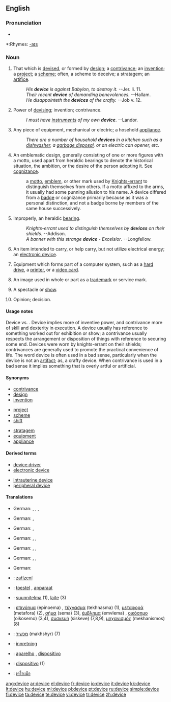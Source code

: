 ==English==

===Pronunciation===
*{{audio|en-us-device.ogg|Audio (US)}}

*:Rhymes: [[Rhymes:English:-aɪs|-aɪs]]

===Noun===
{{en-noun}}

# That which is [[devise]]d, or formed by [[design]]; a [[contrivance]]; an [[invention]]; a [[project]]; a [[scheme]]; often, a scheme to deceive; a stratagem; an [[artifice]].
#:''His '''device''' is against Babylon, to destroy it.'' --Jer. li. 11.
#:''Their recent '''device''' of demanding benevolences.'' --Hallam.
#:''He disappointeth the '''devices''' of the crafty.'' --Job v. 12.
# Power of [[devising]]; invention; contrivance.
#:''I must have [[instrument]]s of my own '''device'''''. --Landor.
# {{informal}} Any piece of equipment, mechanical or electric; a hosehold [[appliance]].
#:''There are a number of household '''devices''' in a kitchen such as a [[dishwasher]], a [[garbage disposal]], or an electric can opener, etc.''
# {{heraldry}} An emblematic design, generally consisting of one or more figures with a motto, used apart from heraldic bearings to denote the historical situation, the ambition, or the desire of the person adopting it. See [[cognizance]].
#:a [[motto]], [[emblem]], or other mark used by [[Knights-errant]] to distinguish themselves from others. If a motto affixed to the arms, it usually had some punning allusion to his name. A device differed from a [[badge]] or cognizance primarily because as it was a personal distinction, and not a badge borne by members of the same house successively.
# {{heraldry|informal}} Improperly, an heraldic [[bearing]].
#:''Knights-errant used to distinguish themselves by '''devices''' on their shields.'' --Addison.
#:''A banner with this strange '''device''''' - ''Excelsior''. --Longfellow.
# {{electrical engineering}} An item intended to carry, or help carry, but not utilize electrical energy; an [[electronic device]].
# {{computing}} Equipment which forms part of a computer system, such as a [[hard drive]], a [[printer]], or a [[video card]].
# {{law}} An image used in whole or part as a [[trademark]] or service mark.
# {{obsolete}} A spectacle or [[show]].
# {{obsolete}} Opinion; decision.

====Usage notes====
Device vs. {{term|contrivance}}. Device implies more of inventive power, and contrivance more of skill and dexterity in execution. A device usually has reference to something worked out for exhibition or show; a contrivance usually respects the arrangement or disposition of things with reference to securing some end. Devices were worn by knights-errant on their shields; contrivances are generally used to promote the practical convenience of life. The word device is often used in a bad sense, particularly when the device is not an [[artifact]]; as, a crafty device.  When contrivance is used in a bad sense it implies something that is overly artful or artificial.

====Synonyms====
{{top3}}
*[[contrivance]]
*[[design]]
*[[invention]]
{{mid3}}
*[[project]]
*[[scheme]]
*[[shift]]
{{mid3}}
*[[stratagem]]
*[[equipment]]
*[[appliance]]
{{bottom}}

====Derived terms====
{{top3}}
*[[device driver]]
*[[electronic device]]
{{mid3}}
*[[intrauterine device]]
*[[peripheral device]]
{{mid3}}
{{bottom}}

====Translations====
{{trans-top|That which is devised, or formed by design;}}
* German: {{t+|de|Gerät|n}}, {{t+|de|Apparat|m}}, {{t+|de|Vorrichtung|f}}, {{t+|de|Einrichtung|f}}
{{trans-mid}}
{{trans-bottom}}

{{trans-top|Power of devising; invention; contrivance.}}
* German: {{t+|de|Hilfsmittel|n}}, {{t+|de|Kunstgriff|m}}
{{trans-mid}}
{{trans-bottom}}

{{trans-top|{informal) Any piece of equipment, mechanical or electric; a hosehold appliance.}}
* German: {{t+|de|Gerät|n}}, {{t+|de|Apparat|m}}
{{trans-mid}}
{{trans-bottom}}

{{trans-top|Heraldry}}
* German: {{t+|de|Motto|n}}, {{t+|de|Emblem|n}}, {{t+|de|Devise|f}}
{{trans-mid}}
{{trans-bottom}}

{{trans-top|(heraldry, informal) Improperly, an heraldic bearing.}}
{{trans-mid}}
{{trans-bottom}}

{{trans-top|(electrical engineering) An item intended to carry, or help carry, but not utilize electrical energy;}}
* German: {{t+|de|Apparat|m}}, {{t+|de|Baustein|m}}, {{t+|de|Einheit|f}}
{{trans-mid}}
{{trans-bottom}}

{{trans-top|(computing) Equipment which forms part of a computer system}}
* German: {{t+|de|Einheit|f}}, {{t+|de|Gerät|n}}, {{t+|de|Device|n}}
{{trans-mid}}
{{trans-bottom}}

{{trans-top|(law) An image used in whole or part as a trademark or service mark.}}
* German: {{t+|de|Emblem|n}}
{{trans-mid}}
{{trans-bottom}}

{{trans-top|A spectacle or show.}}
{{trans-mid}}
{{trans-bottom}}

{{trans-top|Opinion; decision.}}
{{trans-mid}}
{{trans-bottom}}

{{checktrans-top}}
*{{ttbc|Czech}}: [[zařízení]] {{n}}
*{{ttbc|Dutch}}: [[toestel]] {{n}}, [[apparaat]]
*{{ttbc|Finnish}}: [[suunnitelma]] (1), [[laite]] (3)
*{{ttbc|Greek}}: [[επινόημα]] (epinoema) {{n}}, [[τέχνασμα]] (tekhnasma) {{n}} (1), [[μεταφορά]] (metafora) {{f}} (2), [[σήμα]] (sema) {{n}} (3), [[έμβλημα]] (emvlema) {{n}}, [[οικόσημο]] (oikosemo) {{n}} (3,4), [[συσκευή]] (siskeve) {{f}} (7,8,9), [[μηχανισμός]] (mekhanismos) {{m}} (8)
*{{ttbc|Hebrew}}: [[מכשיר]] (makhshyr) {{m}} (7)
*{{ttbc|Norwegian}}: [[innretning]]
*{{ttbc|Portuguese}}: [[aparelho]] {{m}}, [[dispositivo]] {{m}}
*{{ttbc|Spanish}}: [[dispositivo]] {{m}} (1)
*{{ttbc|Thai}}: [[เครื่องมือ]]
{{checktrans-bottom}}

[[ang:device]]
[[ar:device]]
[[el:device]]
[[fr:device]]
[[io:device]]
[[it:device]]
[[kk:device]]
[[lt:device]]
[[hu:device]]
[[ml:device]]
[[pl:device]]
[[pt:device]]
[[ru:device]]
[[simple:device]]
[[fi:device]]
[[ta:device]]
[[te:device]]
[[vi:device]]
[[tr:device]]
[[zh:device]]